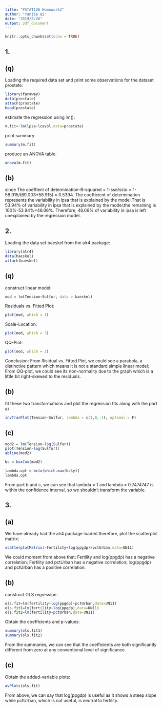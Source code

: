 ```yaml
---
title: "PSTAT126 Homework3"
author: "Yanjie Qi"
date: "2019/8/26"
output: pdf_document
---
```



```r
knitr::opts_chunk$set(echo = TRUE)
```


## 1.

## (q)
Loading the required data set and print some observations for the dataset prostate:
```r
library(faraway)
data(prostate)
attach(prostate)
head(prostate)
```
estimate the regression using lm():
```r
m.fit<-lm(lpsa~lcavol,data=prostate)
```
print summary:
```r
summary(m.fit)
```
produce an ANOVA table:
```r
anova(m.fit)
```

## (b)
since The coeffient of determination--R-squared = 1-sse/ssto = 1-58.915/(69.003+58.915) = 0.5394.
The coefficient of determination represents the variability in lpsa that is explained by the model.That is 53.94% of variability in lpsa that is explained by the model;the remaining is 100%-53.94%=46.06%. Therefore, 46.06% of variability in lpsa is left unexplained by the regression model.

## 2.

Loading the data set baeskel from the alr4 package:
```r
library(alr4)
data(baeskel)
attach(baeskel)
```

## (q)
construct linear model:
```r
mod = lm(Tension~Sulfur, data = baeskel)
```
Residuals vs. Fitted Plot:
```r
plot(mod, which = 1)
```

Scale-Location:
```r
plot(mod, which = 3)
```

QQ-Plot:
```r
plot(mod, which = 2)
```

Conclusion: From Risidual vs. Fitted Plot, we could see a parabola, a distinctive pattern which means it is not a standard simple linear model; From QQ-plot, we could see its non-normality due to the graph which is a little bit right-skewed to the residuals.

## (b)
fit these two transformations and plot the regression fits along with the part a)
```r
invTranPlot(Tension~Sulfur, lambda = c(1,0,-1), optimal = F)
```

## (c)
```r
mod2 = lm(Tension~log(Sulfur))
plot(Tension~log(Sulfur))
abline(mod2)
```
```r
bc = boxCox(mod2)
```
```r
lambda.opt = bc$x[which.max(bc$y)]
lambda.opt
```
From part b and c, we can see that lambda = 1 and lambda = 0.7474747 is within the confidence interval, so we shouldn't transform the variable.

## 3.

## (a)
We have already had the alr4 package loaded
therefore, plot the scatterplot matrix:
```r
scatterplotMatrix(~fertility+log(ppgdp)+pctUrban,data=UN11)
```

We could moment from above that:
Fertility and log(ppgdp) has a negative correlation;
Fertility and pctUrban has a negative correlation;
log(ppgdp) and pctUrban has a positive correlation.

## (b)
construct OLS regression:
```r
ols.fit=lm(fertility~log(ppgdp)+pctUrban,data=UN11)
ols.fit1=lm(fertility~log(ppgdp),data=UN11) 
ols.fit2=lm(fertility~pctUrban,data=UN11)
```
Obtain the coefficients and p-values:
```r
summary(ols.fit1)
summary(ols.fit2)
```
From the summaries, we can see that the coefficients are both significantly different from zero at any conventional level of significance.

## (c)
Obtain the added-variable plots:
```r
avPlots(ols.fit)
```
From above, we can say that log(ppgdp) is useful as it shows a steep slope while pctUrban, which is not useful, is neutral to fertility.